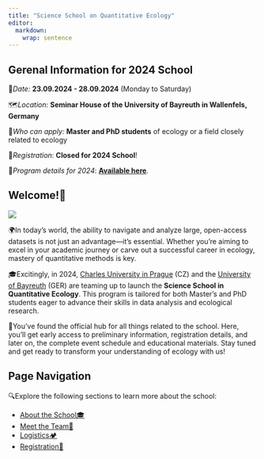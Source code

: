 ```yaml
---
title: "Science School on Quantitative Ecology"
editor: 
  markdown: 
    wrap: sentence
---
```

 
:::{.callout-warning}
## Gerenal Information for 2024 School

📅*Date:* **23.09.2024 - 28.09.2024** (Monday to Saturday)

🗺️*Location:* **Seminar House of the University of Bayreuth in Wallenfels, Germany**

👥*Who can apply:* **Master and PhD students** of ecology or a field closely related to ecology

📝*Registration*: **Closed for 2024 School**!

📔*Program details for 2024*: [**Available here**](about.qmd#program-overview).

:::

## Welcome!👋

:::: {layout="[ 30, 70 ]"}
::: {#first-column}

![](photos/AI_BiodivAnthropocene.jpg)
:::

::: {#second-column}

🌍In today's world, the ability to navigate and analyze large, open-access datasets is not just an advantage—it's essential. Whether you're aiming to excel in your academic journey or carve out a successful career in ecology, mastery of quantitative methods is key.

🎓Excitingly, in 2024, [Charles University in Prague](https://cuni.cz/UKEN-1.html) (CZ) and the [University of Bayreuth](https://www.uni-bayreuth.de/en) (GER) are teaming up to launch the **Science School in Quantitative Ecology**. This program is tailored for both Master’s and PhD students eager to advance their skills in data analysis and ecological research.

🌱You’ve found the official hub for all things related to the school. Here, you’ll get early access to preliminary information, registration details, and later on, the complete event schedule and educational materials. Stay tuned and get ready to transform your understanding of ecology with us!

:::
::::

## Page Navigation

🔍Explore the following sections to learn more about the school:

 * [About the School🎓](about.qmd)
 * [Meet the Team👥](team.qmd)
 * [Logistics🏕️](logistics.qmd)
 * [Registration📝](registration.qmd)
